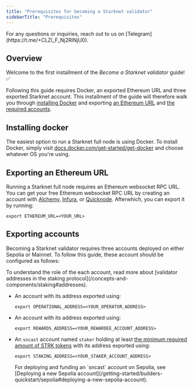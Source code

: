 ```yaml
---
title: "Prerequisites for becoming a Starknet validator"
sidebarTitle: "Prerequisites"
---
```


<Warning>
For any questions or inquiries, reach out to us on [Telegram](https://t.me/+CLZl_F_Nj2RlNjU0).
</Warning>

## Overview

Welcome to the first installment of the *Become a Starknet validator* guide! ✅

Following this guide requires Docker, an exported Ethereum URL and three exported Starknet account. This installment of the guide will therefore walk you through [installing Docker](/getting-started/becoming-a-validator/prerequisite#installing-docker) and exporting [an Ethereum URL](/getting-started/becoming-a-validator/prerequisite#exporting-an-ethereum-url) and [the required accounts](/getting-started/becoming-a-validator/prerequisite#exporting-accounts).

## Installing docker

The easiest option to run a Starknet full node is using Docker. To install Docker, simply visit [docs.docker.com/get-started/get-docker](https://docs.docker.com/get-started/get-docker/) and choose whatever OS you're using.

## Exporting an Ethereum URL

Running a Starknet full node requires an Ethereum websocket RPC URL. You can get your free Ethereum websocket RPC URL by creating an account with [Alchemy](https://www.alchemy.com/), [Infura](https://www.infura.io/), or [Quicknode](https://www.quicknode.com/). Afterwhich, you can export it by running:

```shell
export ETHEREUM_URL=<YOUR_URL>

```

## Exporting accounts

Becoming a Starknet validator requires three accounts deployed on either Sepolia or Mainnet. To follow this guide, these account should be configured as follows:

<Note>
To understand the role of the each account, read more about [validator addresses in the staking protocol](/concepts-and-components/staking#addresses).
</Note>

* An account with its address exported using:

  ```shell
  export OPERATIONAL_ADDRESS=<YOUR_OPERATOR_ADDRESS>
  
  ```

* An account with its address exported using:

  ```shell
  export REWARDS_ADDRESS=<YOUR_REWARDEE_ACCOUNT_ADDRESS>
  
  ```

* An `sncast` account named `staker` holding at least [the minimum required amount of STRK tokens](/concepts-and-components/staking#protocol) with its address exported using:

  ```shell
  export STAKING_ADDRESS=<YOUR_STAKER_ACCOUNT_ADDRESS>
  
  ```

  <Tip>
  For deploying and funding an `sncast` account on Sepolia, see [Deploying a new Sepolia account](/getting-started/builders-quickstart/sepolia#deploying-a-new-sepolia-account).
  </Tip>